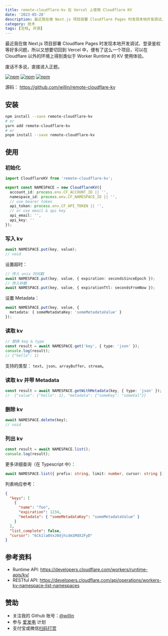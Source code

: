 ```yaml
---
title: remote-cloudflare-kv 在 Vercel 上使用 Cloudflare KV
date: '2023-05-28'
description: 最近我在做 Next.js 项目部署 Cloudflare Pages 时发现本地开发调试、登录鉴权等好多问题，所以又想要切回到 Vercel 中，便有了这么一个项目，可以在 Cloudflare 以外的环境上得到类似于 Worker Runtime 的 KV 使用体验。
category: 技术
tags: [全栈, 开源]
---
```


最近我在做 Next.js 项目部署 Cloudflare Pages 时发现本地开发调试、登录鉴权等好多问题，所以又想要切回到 Vercel 中，便有了这么一个项目，可以在 Cloudflare 以外的环境上得到类似于 Worker Runtime 的 KV 使用体验。

废话不多说，直接进入正题。

[![npm](https://img.shields.io/npm/v/remote-cloudflare-kv.svg?style=plastic)](https://npmjs.org/package/remote-cloudflare-kv) [![npm](https://img.shields.io/npm/dm/remote-cloudflare-kv.svg?style=plastic)](https://npmjs.org/package/remote-cloudflare-kv) [![npm](https://img.shields.io/npm/dt/remote-cloudflare-kv.svg?style=plastic)](https://npmjs.org/package/remote-cloudflare-kv)

源码： https://github.com/willin/remote-cloudflare-kv

## 安装

```bash
npm install --save remote-cloudflare-kv
# or
yarn add remote-cloudflare-kv
# or
pnpm install --save remote-cloudflare-kv
```

## 使用

### 初始化

```ts
import CloudflareKV from 'remote-cloudflare-kv';

export const NAMESPACE = new CloudflareKV({
  account_id: process.env.CF_ACCOUNT_ID || '',
  namespace_id: process.env.CF_NAMESPACE_ID || '',
  // use bearer token
  api_token: process.env.CF_API_TOKEN || '',
  // or use email & api key
  api_email: '',
  api_key: ''
});
```

### 写入 kv

```ts
await NAMESPACE.put(key, value);
// void
```

设置超时：

```ts
// 传入 unix 时间戳
await NAMESPACE.put(key, value, { expiration: secondsSinceEpoch });
// 传入秒数
await NAMESPACE.put(key, value, { expirationTtl: secondsFromNow });
```

设置 Metadata：

```ts
await NAMESPACE.put(key, value, {
  metadata: { someMetadataKey: 'someMetadataValue' }
});
```

### 读取 kv

```ts
// 替换 key & type
const result = await NAMESPACE.get('key', { type: 'json' });
console.log(result);
// {"hello": 1}
```

支持的类型： `text`、`json`、`arrayBuffer`、`stream`。

### 读取 kv 并带 Metadata

```ts
const result = await NAMESPACE.getWithMetadata(key, { type: 'json' });
//  {"value": {"hello": 1}, "metadata": {"someKey": "someVal"}}
```

### 删除 kv

```ts
await NAMESPACE.delete(key);
// void
```

### 列出 kv

```ts
const result = await NAMESPACE.list();
console.log(result);
```

更多详细查询（在 Typescript 中）：

```ts
await NAMESPACE.list({ prefix: string, limit: number, cursor: string });
```

列表响应参考：

```json
{
  "keys": [
    {
      "name": "foo",
      "expiration": 1234,
      "metadata": { "someMetadataKey": "someMetadataValue" }
    }
  ],
  "list_complete": false,
  "cursor": "6Ck1la0VxJ0djhidm1MdX2FyD"
}
```

## 参考资料

- Runtime API: https://developers.cloudflare.com/workers/runtime-apis/kv/
- RESTful API: https://developers.cloudflare.com/api/operations/workers-kv-namespace-list-namespaces

## 赞助

- 关注我的 Github 账号：[@willin](https://github.com/willin)
- 参与 [爱发电](https://afdian.net/@willin) 计划
- 支付宝或微信[扫码打赏](https://user-images.githubusercontent.com/1890238/89126156-0f3eeb80-d516-11ea-9046-5a3a5d59b86b.png)

